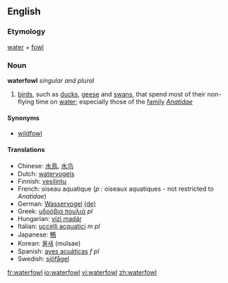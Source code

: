 ==English==

===Etymology===
[[water]] + [[fowl]]

===Noun===
{{wikipedia|wildfowl}}
'''waterfowl''' ''singular and plural''

# [[bird]]s, such as [[duck]]s, [[geese]] and [[swan]]s, that spend most of their non-flying time on [[water]]; especially those of the [[family]] ''[[Anatidae]]''

====Synonyms====
*[[wildfowl]]

====Translations====
*Chinese: [[水鳥]], [[水鸟]]
*Dutch: [[watervogels]]
*Finnish: [[vesilintu]]
*French: oiseau aquatique {{m}} (''p'' : oiseaux aquatiques - not restricted to ''Anatidae'')
*German: [[Wasservogel]] {{m}} [[:de:Wasservogel|(de)]]
*Greek: [[υδρόβια πουλιά]] ''pl''
*Hungarian: [[vízi madár]]
*Italian: [[uccelli acquatici]] ''m pl''
*Japanese: [[鴨]]
*Korean: [[물새]] (mulsae)
*Spanish: [[aves acuáticas]] ''f pl''
*Swedish: [[sjöfågel]] {{c}}

[[fr:waterfowl]]
[[io:waterfowl]]
[[vi:waterfowl]]
[[zh:waterfowl]]